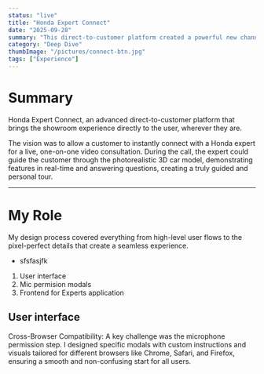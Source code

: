 ```yaml
---
status: "live"
title: "Honda Expert Connect"
date: "2025-09-28"
summary: "This direct-to-customer platform created a powerful new channel for user engagement."
category: "Deep Dive"
thumbImage: "/pictures/connect-btn.jpg"
tags: ["Experience"]
---
```


# Summary

Honda Expert Connect, an advanced direct-to-customer platform that brings the showroom experience directly to the user, wherever they are.

The vision was to allow a customer to instantly connect with a Honda expert for a live, one-on-one video consultation. During the call, the expert could guide the customer through the photorealistic 3D car model, demonstrating features in real-time and answering questions, creating a truly guided and personal tour.

---

# My Role

My design process covered everything from high-level user flows to the pixel-perfect details that create a seamless experience.

- sfsfasjfk

1. User interface
2. Mic permision modals
3. Frontend for Experts application

## User interface

Cross-Browser Compatibility: A key challenge was the microphone permission step. I designed specific modals with custom instructions and visuals tailored for different browsers like Chrome, Safari, and Firefox, ensuring a smooth and non-confusing start for all users.
